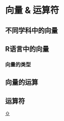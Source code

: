 # 向量 & 运算符

## 不同学科中的向量

## R语言中的向量

### 向量的类型


## 向量的运算

## 运算符



<a name="header"></a>


[⇧](#header)